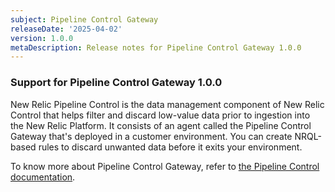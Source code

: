 ```yaml
---
subject: Pipeline Control Gateway 
releaseDate: '2025-04-02'
version: 1.0.0
metaDescription: Release notes for Pipeline Control Gateway 1.0.0
---
```


### Support for Pipeline Control Gateway 1.0.0

New Relic Pipeline Control is the data management component of New Relic Control that helps filter and discard low-value data prior to ingestion into the New Relic Platform. It consists of an agent called the Pipeline Control Gateway that's deployed in a customer environment. You can create NRQL-based rules to discard unwanted data before it exits your environment.

To know more about Pipeline Control Gateway, refer to [the Pipeline Control documentation](/docs/new-relic-control/pipeline-control/overview/).